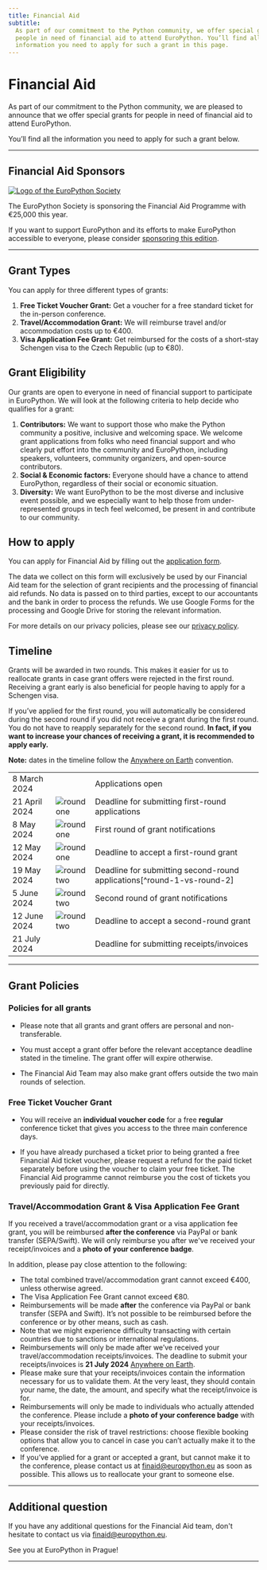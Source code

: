 ```yaml
---
title: Financial Aid
subtitle:
  As part of our commitment to the Python community, we offer special grants for
  people in need of financial aid to attend EuroPython. You’ll find all the
  information you need to apply for such a grant in this page.
---
```


# Financial Aid

As part of our commitment to the Python community, we are pleased to announce
that we offer special grants for people in need of financial aid to attend
EuroPython.

You’ll find all the information you need to apply for such a grant below.

---

## Financial Aid Sponsors

<div className="finaid-sponsor">
  <a href="https://www.europython-society.org/" target="_blank">
    <img src="/img/eps-logo.png" alt="Logo of the EuroPython Society" />
  </a>
</div>

The EuroPython Society is sponsoring the Financial Aid Programme with €25,000
this year.

If you want to support EuroPython and its efforts to make EuroPython accessible
to everyone, please consider [sponsoring this edition](/sponsor).

---

## Grant Types

You can apply for three different types of grants:

1. **Free Ticket Voucher Grant:** Get a voucher for a free standard ticket for
   the in-person conference.
2. **Travel/Accommodation Grant:** We will reimburse travel and/or accommodation
   costs up to €400.
3. **Visa Application Fee Grant:** Get reimbursed for the costs of a short-stay
   Schengen visa to the Czech Republic (up to €80).

## Grant Eligibility

Our grants are open to everyone in need of financial support to participate in
EuroPython. We will look at the following criteria to help decide who qualifies
for a grant:

1. **Contributors:** We want to support those who make the Python community a
   positive, inclusive and welcoming space. We welcome grant applications from
   folks who need financial support and who clearly put effort into the
   community and EuroPython, including speakers, volunteers, community
   organizers, and open-source contributors.
2. **Social & Economic factors:** Everyone should have a chance to attend
   EuroPython, regardless of their social or economic situation.
3. **Diversity:** We want EuroPython to be the most diverse and inclusive event
   possible, and we especially want to help those from under-represented groups
   in tech feel welcomed, be present in and contribute to our community.

## How to apply

You can apply for Financial Aid by filling out the [application
form][application-form].

The data we collect on this form will exclusively be used by our Financial Aid
team for the selection of grant recipients and the processing of financial aid
refunds. No data is passed on to third parties, except to our accountants and
the bank in order to process the refunds. We use Google Forms for the processing
and Google Drive for storing the relevant information.

For more details on our privacy policies, please see our [privacy
policy][privacy-policy].

## Timeline

Grants will be awarded in two rounds. This makes it easier for us to reallocate
grants in case grant offers were rejected in the first round. Receiving a grant
early is also beneficial for people having to apply for a Schengen visa.

If you’ve applied for the first round, you will automatically be considered
during the second round if you did not receive a grant during the first round.
You do not have to reapply separately for the second round. **In fact, if you
want to increase your chances of receiving a grant, it is recommended to apply
early.**

**Note:** dates in the timeline follow the [Anywhere on Earth][AoE] convention.

<table className="mt-8 finaid-timeline">
  <tbody className="text-xl">
    <tr>
      <td>8 March 2024</td>
      <td></td>
      <td>Applications open</td>
    </tr>
    <tr className="font-bold">
      <td>21 April 2024</td>
      <td>
        <img
          src="/img/accents/finaid-round1.svg"
          className="findaid-accent-round-marker"
          alt="round one"
        />
      </td>
      <td>Deadline for submitting first-round applications</td>
    </tr>
    <tr>
      <td>8 May 2024</td>
      <td>
        <img
          src="/img/accents/finaid-round1.svg"
          className="findaid-accent-round-marker"
          alt="round one"
        />
      </td>
      <td>First round of grant notifications</td>
    </tr>
    <tr>
      <td>12 May 2024</td>
      <td>
        <img
          src="/img/accents/finaid-round1.svg"
          className="findaid-accent-round-marker"
          alt="round one"
        />
      </td>
      <td>Deadline to accept a first-round grant</td>
    </tr>
    <tr className="font-bold">
      <td>19 May 2024</td>
      <td>
        <img
          src="/img/accents/finaid-round2.svg"
          className="findaid-accent-round-marker"
          alt="round two"
        />
      </td>
      <td>
        Deadline for submitting second-round applications[^round-1-vs-round-2]
      </td>
    </tr>
    <tr>
      <td>5 June 2024</td>
      <td className="finaid-accent">
        <img
          src="/img/accents/finaid-round2.svg"
          className="findaid-accent-round-marker"
          alt="round two"
        />
      </td>
      <td>Second round of grant notifications</td>
    </tr>
    <tr>
      <td>12 June 2024</td>
      <td>
        <img
          src="/img/accents/finaid-round2.svg"
          className="findaid-accent-round-marker"
          alt="round two"
        />
      </td>
      <td>Deadline to accept a second-round grant</td>
    </tr>
    <tr>
      <td>21 July 2024</td>
      <td></td>
      <td>Deadline for submitting receipts/invoices</td>
    </tr>
  </tbody>
</table>

[^round-1-vs-round-2]:
    If you've already applied for round 1, you don't have to reapply for
    round 2. Your application will automatically be considered for round 2 if
    you did not receive a grant in round 1.

---

## Grant Policies

### Policies for all grants

- Please note that all grants and grant offers are personal and
  non-transferable.

- You must accept a grant offer before the relevant acceptance deadline stated
  in the timeline. The grant offer will expire otherwise.

- The Financial Aid Team may also make grant offers outside the two main rounds
  of selection.

### Free Ticket Voucher Grant

- You will receive an **individual voucher code** for a free **regular**
  conference ticket that gives you access to the three main conference days.

- If you have already purchased a ticket prior to being granted a free Financial
  Aid ticket voucher, please request a refund for the paid ticket separately
  before using the voucher to claim your free ticket. The Financial Aid
  programme cannot reimburse you the cost of tickets you previously paid for
  directly.

### Travel/Accommodation Grant & Visa Application Fee Grant

If you received a travel/accommodation grant or a visa application fee grant,
you will be reimbursed **after the conference** via PayPal or bank transfer
(SEPA/Swift). We will only reimburse you after we've received your
receipt/invoices and a **photo of your conference badge**.

In addition, please pay close attention to the following:

- The total combined travel/accommodation grant cannot exceed €400, unless
  otherwise agreed.
- The Visa Application Fee Grant cannot exceed €80.
- Reimbursements will be made **after** the conference via PayPal or bank
  transfer (SEPA and Swift). It’s not possible to be reimbursed before the
  conference or by other means, such as cash.
- Note that we might experience difficulty transacting with certain countries
  due to sanctions or international regulations.
- Reimbursements will only be made after we’ve received your
  travel/accommodation receipts/invoices. The deadline to submit your
  receipts/invoices is **21 July 2024** [Anywhere on Earth][AoE].
- Please make sure that your receipts/invoices contain the information necessary
  for us to validate them. At the very least, they should contain your name, the
  date, the amount, and specify what the receipt/invoice is for.
- Reimbursements will only be made to individuals who actually attended the
  conference. Please include a **photo of your conference badge** with your
  receipts/invoices.
- Please consider the risk of travel restrictions: choose flexible booking
  options that allow you to cancel in case you can’t actually make it to the
  conference.
- If you’ve applied for a grant or accepted a grant, but cannot make it to the
  conference, please contact us at [finaid@europython.eu][email-finaid] as soon
  as possible. This allows us to reallocate your grant to someone else.

---

## Additional question

If you have any additional questions for the Financial Aid team, don't hesitate
to contact us via [finaid@europython.eu][email-finaid].

See you at EuroPython in Prague!

---

[application-form]: https://forms.gle/88Za9vLimztfRLPs7
[privacy-policy]: https://www.europython-society.org/privacy/
[AoE]: https://en.wikipedia.org/wiki/Anywhere_on_Earth
[email-finaid]: mailto:finaid@europython.eu
[email-sponsoring]: mailto:sponsoring@europython.eu
